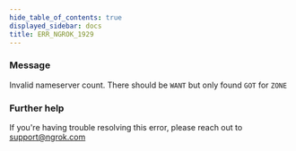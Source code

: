 ```yaml
---
hide_table_of_contents: true
displayed_sidebar: docs
title: ERR_NGROK_1929
---
```




### Message

Invalid nameserver count. There should be `WANT` but only found `GOT` for `ZONE`

<ErrorDetails error="err_ngrok_1929" />

### Further help

If you're having trouble resolving this error, please reach out to [support@ngrok.com](mailto:support@ngrok.com?subject=Help%20with%20ERR_NGROK_1929)
